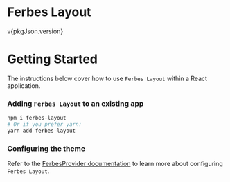 
<Meta title="Introduction/Getting Started" />

<Flex justifyContent="center">
  <h1>Ferbes Layout</h1>
</Flex>
<Flex justifyContent="center" mt="20px">
  <p>v{pkgJson.version}</p>
</Flex>

<Box mt="60px">

# Getting Started

The instructions below cover how to use `Ferbes Layout` within a React application.

### Adding `Ferbes Layout` to an existing app

```bash
npm i ferbes-layout
# Or if you prefer yarn:
yarn add ferbes-layout
```

### Configuring the theme

Refer to the [FerbesProvider documentation](/story/logic-ferbesprovider--page) to learn more about configuring `Ferbes Layout`.

</Box>
